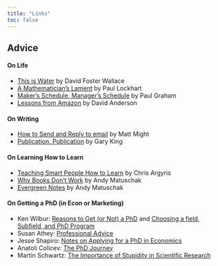 ```yaml
---
title: "Links"
toc: false
---
```



## Advice

#### On Life

 - [This is Water](https://web.ics.purdue.edu/~drkelly/DFWKenyonAddress2005.pdf) by David Foster Wallace
 - [A Mathematician's Lament](http://worrydream.com/refs/Lockhart-MathematiciansLament.pdf) by Paul Lockhart
 - [Maker's Schedule, Manager's Schedule](https://www.paulgraham.com/makersschedule.html) by Paul Graham
 - [Lessons from Amazon](https://www.linkedin.com/posts/scarletink_12-things-i-learned-in-big-tech-activity-7032114623050891264-liMq) by David Anderson

#### On Writing

 - [How to Send and Reply to email](https://matt.might.net/articles/how-to-email/) by Matt Might
 - [Publication, Publication](https://gking.harvard.edu/sites/scholar.harvard.edu/files/gking/files/paperspub.pdf) by Gary King

#### On Learning How to Learn

 - [Teaching Smart People How to Learn](https://hbr.org/1991/05/teaching-smart-people-how-to-learn) by Chris Argyris
 - [Why Books Don't Work](https://andymatuschak.org/books/) by Andy Matuschak
 - [Evergreen Notes](https://notes.andymatuschak.org/About_these_notes?stackedNotes=z5E5QawiXCMbtNtupvxeoEX) by Andy Matuschak

#### On Getting a PhD (in Econ or Marketing)

 - Ken Wilbur: [Reasons to Get (or Not) a PhD](https://kennethcwilbur.github.io/website//#:~:text=Reasons%20to%20get%20or%20not%20get%20a%20Ph.D.) and [Choosing a field, Subfield, and PhD Program](https://kennethcwilbur.github.io/website//#:~:text=Choosing%20a%20field%2C%20subfield%20and%20Ph.D.%20program)
 - Susan Athey: [Professional Advice](https://gsb-faculty.stanford.edu/susan-athey/professional-advice/)
 - Jesse Shapiro: [Notes on Applying for a PhD in Economics](https://scholar.harvard.edu/files/shapiro/files/phdnotes.pdf)
 - Anatoli Colicev: [The PhD Journey](https://drive.google.com/file/d/1G9VsH4hbBhrtrJ7Cp4XsxuXLKuSFRjcn/view)
 - Martin Schwartz: [The Importance of Stupidity in Scientific Research](https://web.stanford.edu/~fukamit/schwartz-2008.pdf)





